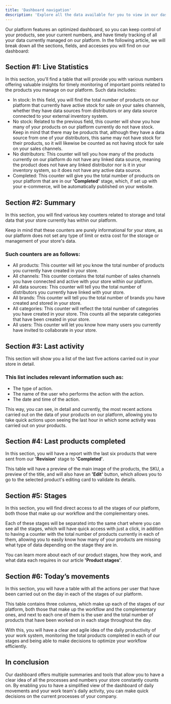 ```yaml
---
title: 'Dashboard navigation'
description: 'Explore all the data available for you to view in our dashboard.'
---
```


Our platform features an optimized dashboard, so you can keep control of your products, see your current numbers, and have timely tracking of all your data currently managed on our platform. In the following article, we will break down all the sections, fields, and accesses you will find on our dashboard:

## Section #1: Live Statistics

In this section, you'll find a table that will provide you with various numbers offering valuable insights for timely monitoring of important points related to the products you manage on our platform. Such data includes:

- In stock: In this field, you will find the total number of products on our platform that currently have active stock for sale on your sales channels, whether they have data sources from distributors or any data source connected to your external inventory system.
- No stock: Related to the previous field, this counter will show you how many of your products on our platform currently do not have stock. Keep in mind that there may be products that, although they have a data source from one of your distributors, this same may not have stock for their products, so it will likewise be counted as not having stock for sale on your sales channels.
- No distributors: This counter will tell you how many of the products currently on our platform do not have any linked data source, meaning the product does not have any linked distributor nor is it in your inventory system, so it does not have any active data source.
- Completed: This counter will give you the total number of products on your platform that are in our **'Completed'** stage, which, if set up with your e-commerce, will be automatically published on your website.

## Section #2: Summary

In this section, you will find various key counters related to storage and total data that your store currently has within our platform.

Keep in mind that these counters are purely informational for your store, as our platform does not set any type of limit or extra cost for the storage or management of your store's data.

### Such counters are as follows:
- All products: This counter will let you know the total number of products you currently have created in your store.
- All channels: This counter contains the total number of sales channels you have connected and active with your store within our platform.
- All data sources: This counter will tell you the total number of distributors you currently have linked with your store.
- All brands: This counter will tell you the total number of brands you have created and stored in your store.
- All categories: This counter will reflect the total number of categories you have created in your store. This counts all the separate categories that have been created in your store.
- All users: This counter will let you know how many users you currently have invited to collaborate in your store.

## Section #3: Last activity

This section will show you a list of the last five actions carried out in your store in detail.

### This list includes relevant information such as:
- The type of action.
- The name of the user who performs the action with the action.
- The date and time of the action.

This way, you can see, in detail and currently, the most recent actions carried out on the data of your products on our platform, allowing you to take quick actions upon seeing the last hour in which some activity was carried out on your products.

## Section #4: Last products completed

In this section, you will have a report with the last six products that were sent from our **'Revision'** stage to **'Completed'**.

This table will have a preview of the main image of the products, the SKU, a preview of the title, and will also have an **'Edit'** button, which allows you to go to the selected product's editing card to validate its details.

## Section #5: Stages

In this section, you will find direct access to all the stages of our platform, both those that make up our workflow and the complementary ones.

Each of these stages will be separated into the same chart where you can see all the stages, which will have quick access with just a click, in addition to having a counter with the total number of products currently in each of them, allowing you to easily know how many of your products are missing what type of data depending on the stage they are in.

You can learn more about each of our product stages, how they work, and what data each requires in our article **'Product stages'**.

## Section #6: Today’s movements

In this section, you will have a table with all the actions per user that have been carried out on the day in each of the stages of our platform.

This table contains three columns, which make up each of the stages of our platform, both those that make up the workflow and the complementary ones, and next to each one of them is the user and the total number of products that have been worked on in each stage throughout the day.

With this, you will have a clear and agile idea of the daily productivity of your work system, monitoring the total products completed in each of our stages and being able to make decisions to optimize your workflow efficiently.

## In conclusion

Our dashboard offers multiple summaries and tools that allow you to have a clear idea of all the processes and numbers your store constantly counts on. By enabling you to have a simplified view of the dashboard of daily movements and your work team's daily activity, you can make quick decisions on the current processes of your company.